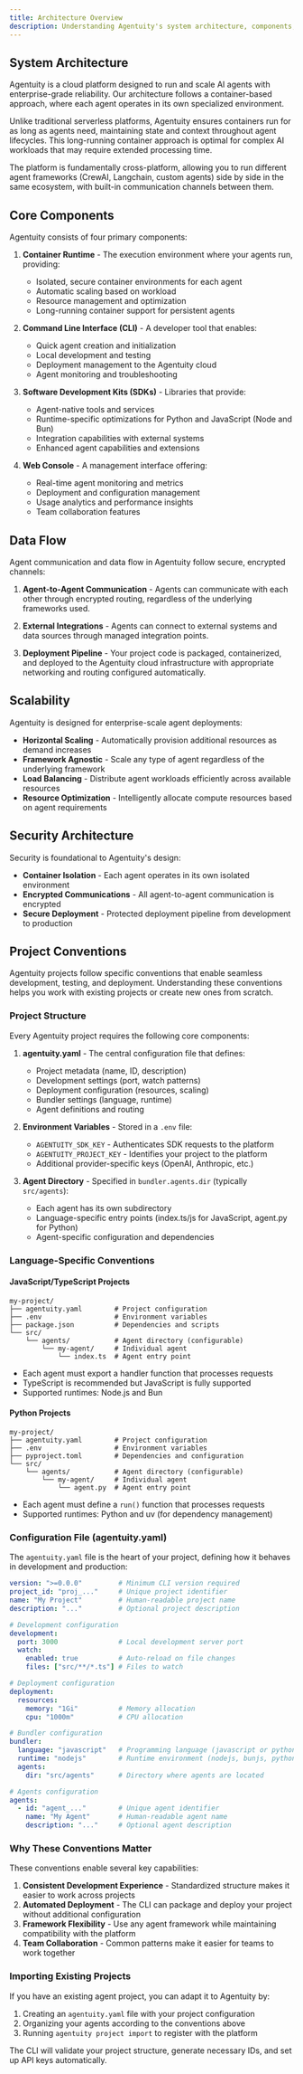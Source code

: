 ```yaml
---
title: Architecture Overview
description: Understanding Agentuity's system architecture, components, and integration points
---
```


## System Architecture

Agentuity is a cloud platform designed to run and scale AI agents with enterprise-grade reliability. 
Our architecture follows a container-based approach, where each agent operates in its own specialized 
environment.

Unlike traditional serverless platforms, Agentuity ensures containers run for as long as agents need, 
maintaining state and context throughout agent lifecycles. This long-running container approach is 
optimal for complex AI workloads that may require extended processing time.

The platform is fundamentally cross-platform, allowing you to run different agent frameworks 
(CrewAI, Langchain, custom agents) side by side in the same ecosystem, with built-in communication 
channels between them.

## Core Components

Agentuity consists of four primary components:

1. **Container Runtime** - The execution environment where your agents run, providing:
   - Isolated, secure container environments for each agent
   - Automatic scaling based on workload
   - Resource management and optimization
   - Long-running container support for persistent agents

2. **Command Line Interface (CLI)** - A developer tool that enables:
   - Quick agent creation and initialization
   - Local development and testing
   - Deployment management to the Agentuity cloud
   - Agent monitoring and troubleshooting

3. **Software Development Kits (SDKs)** - Libraries that provide:
   - Agent-native tools and services
   - Runtime-specific optimizations for Python and JavaScript (Node and Bun)
   - Integration capabilities with external systems
   - Enhanced agent capabilities and extensions

4. **Web Console** - A management interface offering:
   - Real-time agent monitoring and metrics
   - Deployment and configuration management
   - Usage analytics and performance insights
   - Team collaboration features

## Data Flow

Agent communication and data flow in Agentuity follow secure, encrypted channels:

1. **Agent-to-Agent Communication** - Agents can communicate with each other through encrypted routing, 
regardless of the underlying frameworks used.

2. **External Integrations** - Agents can connect to external systems and data sources through managed 
integration points.

3. **Deployment Pipeline** - Your project code is packaged, containerized, and deployed to the Agentuity 
cloud infrastructure with appropriate networking and routing configured automatically.

## Scalability

Agentuity is designed for enterprise-scale agent deployments:

- **Horizontal Scaling** - Automatically provision additional resources as demand increases
- **Framework Agnostic** - Scale any type of agent regardless of the underlying framework
- **Load Balancing** - Distribute agent workloads efficiently across available resources
- **Resource Optimization** - Intelligently allocate compute resources based on agent requirements

## Security Architecture

Security is foundational to Agentuity's design:

- **Container Isolation** - Each agent operates in its own isolated environment
- **Encrypted Communications** - All agent-to-agent communication is encrypted
- **Secure Deployment** - Protected deployment pipeline from development to production

## Project Conventions

Agentuity projects follow specific conventions that enable seamless development, testing, and deployment. Understanding these conventions helps you work with existing projects or create new ones from scratch.

### Project Structure

Every Agentuity project requires the following core components:

1. **agentuity.yaml** - The central configuration file that defines:
   - Project metadata (name, ID, description)
   - Development settings (port, watch patterns)
   - Deployment configuration (resources, scaling)
   - Bundler settings (language, runtime)
   - Agent definitions and routing

2. **Environment Variables** - Stored in a `.env` file:
   - `AGENTUITY_SDK_KEY` - Authenticates SDK requests to the platform
   - `AGENTUITY_PROJECT_KEY` - Identifies your project to the platform
   - Additional provider-specific keys (OpenAI, Anthropic, etc.)

3. **Agent Directory** - Specified in `bundler.agents.dir` (typically `src/agents`):
   - Each agent has its own subdirectory
   - Language-specific entry points (index.ts/js for JavaScript, agent.py for Python)
   - Agent-specific configuration and dependencies

### Language-Specific Conventions

#### JavaScript/TypeScript Projects

```
my-project/
├── agentuity.yaml        # Project configuration
├── .env                  # Environment variables
├── package.json          # Dependencies and scripts
└── src/
    └── agents/           # Agent directory (configurable)
        └── my-agent/     # Individual agent
            └── index.ts  # Agent entry point
```

- Each agent must export a handler function that processes requests
- TypeScript is recommended but JavaScript is fully supported
- Supported runtimes: Node.js and Bun

#### Python Projects

```
my-project/
├── agentuity.yaml        # Project configuration
├── .env                  # Environment variables
├── pyproject.toml        # Dependencies and configuration
└── src/
    └── agents/           # Agent directory (configurable)
        └── my-agent/     # Individual agent
            └── agent.py  # Agent entry point
```

- Each agent must define a `run()` function that processes requests
- Supported runtimes: Python and uv (for dependency management)

### Configuration File (agentuity.yaml)

The `agentuity.yaml` file is the heart of your project, defining how it behaves in development and production:

```yaml
version: ">=0.0.0"         # Minimum CLI version required
project_id: "proj_..."     # Unique project identifier
name: "My Project"         # Human-readable project name
description: "..."         # Optional project description

# Development configuration
development:
  port: 3000               # Local development server port
  watch:
    enabled: true          # Auto-reload on file changes
    files: ["src/**/*.ts"] # Files to watch

# Deployment configuration
deployment:
  resources:
    memory: "1Gi"          # Memory allocation
    cpu: "1000m"           # CPU allocation

# Bundler configuration
bundler:
  language: "javascript"   # Programming language (javascript or python)
  runtime: "nodejs"        # Runtime environment (nodejs, bunjs, python, uv)
  agents:
    dir: "src/agents"      # Directory where agents are located

# Agents configuration
agents:
  - id: "agent_..."        # Unique agent identifier
    name: "My Agent"       # Human-readable agent name
    description: "..."     # Optional agent description
```

### Why These Conventions Matter

These conventions enable several key capabilities:

1. **Consistent Development Experience** - Standardized structure makes it easier to work across projects
2. **Automated Deployment** - The CLI can package and deploy your project without additional configuration
3. **Framework Flexibility** - Use any agent framework while maintaining compatibility with the platform
4. **Team Collaboration** - Common patterns make it easier for teams to work together

### Importing Existing Projects

If you have an existing agent project, you can adapt it to Agentuity by:

1. Creating an `agentuity.yaml` file with your project configuration
2. Organizing your agents according to the conventions above
3. Running `agentuity project import` to register with the platform

The CLI will validate your project structure, generate necessary IDs, and set up API keys automatically.
